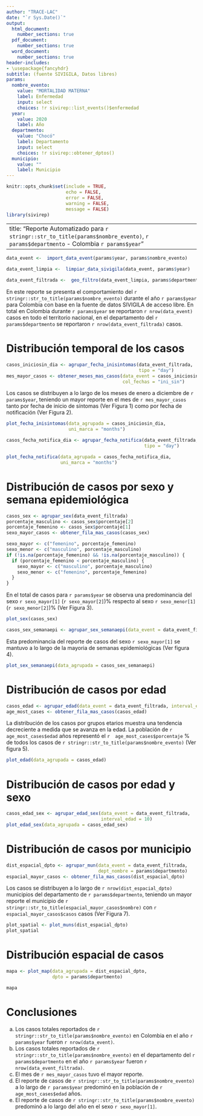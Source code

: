 ```yaml
---
author: "TRACE-LAC"
date: "`r Sys.Date()`"
output:
  html_document:
    number_sections: true
  pdf_document: 
    number_sections: true
  word_document: 
    number_sections: true
header-includes:
- \usepackage{fancyhdr}
subtitle: (fuente SIVIGILA, Datos libres)
params:
  nombre_evento:
    value: "MORTALIDAD MATERNA"
    label: Enfermedad
    input: select
    choices: !r sivirep::list_events()$enfermedad
  year:
    value: 2020
    label: Año
  departmento:
    value: "Chocó" 
    label: Departamento
    input: select
    choices: !r sivirep::obtener_dptos()
  municipio:
    value: ""
    label: Municipio
---
```


```r
knitr::opts_chunk$set(include = TRUE,
                      echo = FALSE,
                      error = FALSE,
                      warning = FALSE,
                      message = FALSE)
library(sivirep)
```

---
title: "Reporte Automatizado para `r stringr::str_to_title(params$nombre_evento)`, `r params$departmento` - Colombia `r params$year`"
---

```r
data_event <-  import_data_event(params$year, params$nombre_evento)
```

```r
data_event_limpia <-  limpiar_data_sivigila(data_event, params$year)
```

```r
data_event_filtrada <-  geo_filtro(data_event_limpia, params$departmento)
```

```{=tex}
\pagenumbering{gobble}
\pagenumbering{arabic}
```

En este reporte se presenta el comportamiento del `r stringr::str_to_title(params$nombre_evento)` durante el año `r params$year` para Colombia con base en la fuente de datos SIVIGILA de acceso libre. En total en Colombia durante `r params$year` se reportaron `r nrow(data_event)` casos en todo el territorio nacional, en el departamento del `r params$departmento` se reportaron `r nrow(data_event_filtrada)` casos.

# Distribución temporal de los casos

```r
casos_iniciosin_dia <- agrupar_fecha_inisintomas(data_event_filtrada,
                                                 tipo = "day")
mes_mayor_casos <- obtener_meses_mas_casos(data_event = casos_iniciosin_dia,
                                           col_fechas = "ini_sin")
```

Los casos se distribuyen a lo largo de los meses de enero a diciembre de `r params$year`, teniendo un mayor reporte en el mes de `r mes_mayor_casos` tanto por fecha de inicio de síntomas (Ver Figura 1) como por fecha de notificación (Ver Figura 2).

```r
plot_fecha_inisintomas(data_agrupada = casos_iniciosin_dia,
                       uni_marca = "months")
```

```r
casos_fecha_notifica_dia <- agrupar_fecha_notifica(data_event_filtrada,
                                                   tipo = "day")
```

\newpage 

```r
plot_fecha_notifica(data_agrupada = casos_fecha_notifica_dia,
                    uni_marca = "months")
```

# Distribución de casos por sexo y semana epidemiológica

```r
casos_sex <- agrupar_sex(data_event_filtrada)
porcentaje_masculino <- casos_sex$porcentaje[2]
porcentaje_femenino <- casos_sex$porcentaje[1]
sexo_mayor_casos <- obtener_fila_mas_casos(casos_sex)

sexo_mayor <- c("femenino", porcentaje_femenino)
sexo_menor <- c("masculino", porcentaje_masculino)
if (!is.na(porcentaje_femenino) && !is.na(porcentaje_masculino)) {
  if (porcentaje_femenino < porcentaje_masculino) {
    sexo_mayor <- c("masculino", porcentaje_masculino)
    sexo_menor <- c("femenino", porcentaje_femenino)
  }
}
```

En el total de casos para `r params$year` se observa una predominancia del sexo `r sexo_mayor[1]` (`r sexo_mayor[2]`)% respecto al sexo `r sexo_menor[1]` (`r sexo_menor[2]`)% (Ver Figura 3).

```r
plot_sex(casos_sex)
```
\newpage

```r
casos_sex_semanaepi <- agrupar_sex_semanaepi(data_event = data_event_filtrada)
```

Esta predominancia del reporte de casos del sexo `r sexo_mayor[1]` se mantuvo a lo largo de la mayoria de semanas epidemiológicas (Ver figura 4).

```r
plot_sex_semanaepi(data_agrupada = casos_sex_semanaepi)
```

# Distribución de casos por edad

```r
casos_edad <- agrupar_edad(data_event = data_event_filtrada, interval_edad = 10)
age_most_cases <- obtener_fila_mas_casos(casos_edad)
```

La distribución de los casos por grupos etarios muestra una tendencia decreciente a medida que se avanza en la edad. La población de `r age_most_cases$edad` años representó el `r  age_most_cases$porcentaje` % de todos los casos de `r stringr::str_to_title(params$nombre_evento)` (Ver figura 5).

```r
plot_edad(data_agrupada = casos_edad)
```

\newpage

# Distribución de casos por edad y sexo

```r
casos_edad_sex <- agrupar_edad_sex(data_event = data_event_filtrada,
                                   interval_edad = 10)
plot_edad_sex(data_agrupada = casos_edad_sex)
```

\newpage

# Distribución de casos por municipio

```r
dist_espacial_dpto <- agrupar_mun(data_event = data_event_filtrada,
                                  dept_nombre = params$departmento)
espacial_mayor_casos <- obtener_fila_mas_casos(dist_espacial_dpto)
```

Los casos se distribuyen a lo largo de `r nrow(dist_espacial_dpto)` municipios del departamento de `r params$departmento`, teniendo un mayor reporte el municipio de `r stringr::str_to_title(espacial_mayor_casos$nombre)` con `r espacial_mayor_casos$casos` casos (Ver Figura 7).

```r
plot_spatial <- plot_muns(dist_espacial_dpto)
plot_spatial
```

\newpage

# Distribución espacial de casos

```r
mapa <- plot_map(data_agrupada = dist_espacial_dpto,
                 dpto = params$departmento)
```

```r
mapa
```

\newpage

# Conclusiones

a.  Los casos totales reportados de `r stringr::str_to_title(params$nombre_evento)` en Colombia en el año `r params$year` fueron `r nrow(data_event)`.
b.  Los casos totales reportados de `r stringr::str_to_title(params$nombre_evento)` en el departamento del `r params$departmento` en el año `r params$year` fueron `r nrow(data_event_filtrada)`.
c.  El mes de `r mes_mayor_casos` tuvo el mayor reporte.
d.  El reporte de casos de `r stringr::str_to_title(params$nombre_evento)` a lo largo de `r params$year` predominó en la población de `r age_most_cases$edad` años.
e.  El reporte de casos de `r stringr::str_to_title(params$nombre_evento)` predominó a lo largo del año en el sexo `r sexo_mayor[1]`.
